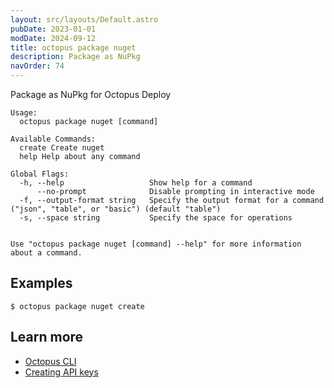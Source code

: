```yaml
---
layout: src/layouts/Default.astro
pubDate: 2023-01-01
modDate: 2024-09-12
title: octopus package nuget
description: Package as NuPkg
navOrder: 74
---
```


Package as NuPkg for Octopus Deploy

```
Usage:
  octopus package nuget [command]

Available Commands:
  create Create nuget
  help Help about any command

Global Flags:
  -h, --help                   Show help for a command
      --no-prompt              Disable prompting in interactive mode
  -f, --output-format string   Specify the output format for a command ("json", "table", or "basic") (default "table")
  -s, --space string           Specify the space for operations


Use "octopus package nuget [command] --help" for more information about a command.
```

## Examples

<SamplesInstance />

```
$ octopus package nuget create

```

## Learn more

- [Octopus CLI](/docs/octopus-rest-api/cli)
- [Creating API keys](/docs/octopus-rest-api/how-to-create-an-api-key)